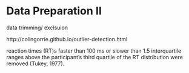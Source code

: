 # Data Preparation II

data trimming/ exclsuion

http://colingorrie.github.io/outlier-detection.html

reaction times (RT)s faster than 100 ms or slower than 1.5 interquartile ranges above the participant’s third quartile
of the RT distribution were removed (Tukey, 1977).